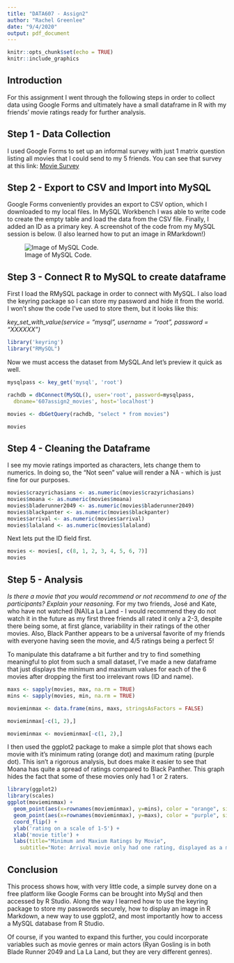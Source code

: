 ```yaml
---
title: "DATA607 - Assign2"
author: "Rachel Greenlee"
date: "9/4/2020"
output: pdf_document
---
```


```r
knitr::opts_chunk$set(echo = TRUE)
knitr::include_graphics
```

## Introduction

For this assignment I went through the following steps in order to collect data using Google Forms and ultimately have a small dataframe in R with my friends' movie ratings ready for further analysis.  

## Step 1 - Data Collection

I used Google Forms to set up an informal survey with just 1 matrix question listing all movies that I could send to my 5 friends. You can see that survey at this link:
[Movie Survey](https://forms.gle/FA7BRMbRt6cy6mdM6) 

## Step 2 - Export to CSV and Import into MySQL

Google Forms conveniently provides an export to CSV option, which I downloaded to my local files. In MySQL Workbench I was able to write code to create the empty table and load the data from the CSV file. Finally, I added an ID as a primary key. A screenshot of the code from my MySQL session is below. (I also learned how to put an image in RMarkdown!)  

![Image of MySQL Code.](/My Drive/DS/R Programming/DATA607/Assign2/sqlcode.png)



## Step 3 - Connect R to MySQL to create dataframe

First I load the RMySQL package in order to connect with MySQL. I also load the keyring package so I can store my password and hide it from the world. I won't show the code I've used to store them, but it looks like this:

*key_set_with_value(service = "mysql", 
                   username = "root",
                   password = "XXXXXX")*

```r
library('keyring')
library("RMySQL")
```


Now we must access the dataset from MySQL.And let's preview it quick as well.

```r
mysqlpass <- key_get('mysql', 'root')

rachdb = dbConnect(MySQL(), user='root', password=mysqlpass, 
  dbname='607assign2_movies', host='localhost')

movies <- dbGetQuery(rachdb, "select * from movies")

movies
```

## Step 4 - Cleaning the Dataframe

I see my movie ratings imported as characters, lets change them to numerics. In doing so, the "Not seen" value will render a NA - which is just fine for our purposes. 


```r
movies$crazyrichasians <- as.numeric(movies$crazyrichasians)
movies$moana <- as.numeric(movies$moana)
movies$bladerunner2049 <- as.numeric(movies$bladerunner2049)
movies$blackpanter <- as.numeric(movies$blackpanter)
movies$arrival <- as.numeric(movies$arrival)
movies$lalaland <- as.numeric(movies$lalaland)
```

Next lets put the ID field first.


```r
movies <- movies[, c(8, 1, 2, 3, 4, 5, 6, 7)]
movies
```

## Step 5 - Analysis

*Is there a movie that you would recommend or not recommend to one of the participants? Explain your reasoning.*
For my two friends, José and Kate, who have not watched (NA)La La Land - I would recommend they do not watch it in the future as my first three friends all rated it only a 2-3, despite there being some, at first glance, variability in their ratings of the other movies. Also, Black Panther appears to be a universal favorite of my friends with everyone having seen the movie, and 4/5 ratings being a perfect 5!

To manipulate this dataframe a bit further and try to find something meaningful to plot from such a small dataset, I've made a new dataframe that just displays the minimum and maximum values for each of the 6 movies after dropping the first too irrelevant rows (ID and name). 


```r
maxs <- sapply(movies, max, na.rm = TRUE)
mins <- sapply(movies, min, na.rm = TRUE)

movieminmax <- data.frame(mins, maxs, stringsAsFactors = FALSE)

movieminmax[-c(1, 2),]

movieminmax <- movieminmax[-c(1, 2),]
```

I then used the ggplot2 package to make a simple plot that shows each movie with it's minimum rating (orange dot) and maximum rating (purple dot). This isn't a rigorous analysis, but does make it easier to see that Moana has quite a spread of ratings compared to Black Panther. This graph hides the fact that some of these movies only had 1 or 2 raters. 

```r
library(ggplot2)
library(scales)
ggplot(movieminmax) +
  geom_point(aes(x=rownames(movieminmax), y=mins), color = "orange", size=5) +
  geom_point(aes(x=rownames(movieminmax), y=maxs), color = "purple", size=5) +
  coord_flip() +
  ylab('rating on a scale of 1-5') +
  xlab('movie title') +
  labs(title="Minimum and Maxium Ratings by Movie", 
    subtitle="Note: Arrival movie only had one rating, displayed as a max here")
```


## Conclusion

This process shows how, with very little code, a simple survey done on a free platform like Google Forms can be brought into MySql and then accessed by R Studio. Along the way I learned how to use the keyring package to store my passwords securely, how to display an image in R Markdown, a new way to use ggplot2, and most importantly how to access a MySQL database from R Studio.

Of course, if you wanted to expand this further, you could incorporate variables such as movie genres or main actors (Ryan Gosling is in both Blade Runner 2049 and La La Land, but they are very different genres). 

